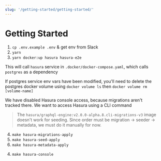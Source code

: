 ```yaml
---
slug: '/getting-started/getting-started/'
---
```


# Getting Started

1. `cp .env.example .env` & get env from Slack
2. `yarn`
3. `yarn docker:up hasura hasura-e2e`

This will call `hasura` service in `.docker/docker-compose.yaml`, which calls `postgres` as a dependency

If postgres service env vars have been modified, you'll need to delete the postgres docker volume using `docker volume ls` then `docker volume rm [volume-name]`

We have disabled Hasura console access, because migrations aren't tracked there. We want to access Hasura using a CLI command

> The `hasura/graphql-engine:v2.0.0-alpha.8.cli-migrations-v3` image doesn't work for seeding. Since order must be migration -> seeder -> metadata, we must do it manually for now.

4. `make hasura-migrations-apply`
5. `make hasura-seed-apply`
6. `make hasura-metadata-apply`

<!-- ![Component Module](/uploads/getting-started-hasura-seed.png){width=400} -->

4. `make hasura-console`

<!-- - Visit `hasura/config.yaml` & look at `endpoint` property, make sure it matches the endpoint of your hasura -->
